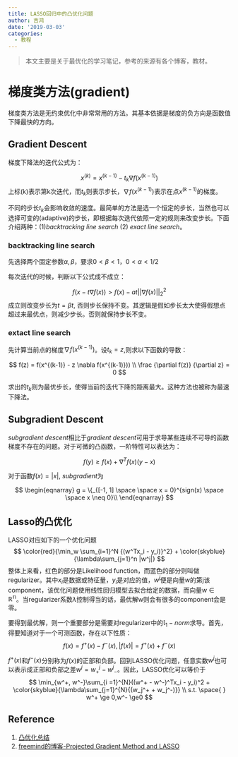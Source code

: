 ```yaml
---
title: LASSO回归中的凸优化问题
author: 吉鸿
date: '2019-03-03'
categories:
  - 教程
---
```


> 本文主要是关于最优化的学习笔记，参考的来源有各个博客，教材。

# 梯度类方法(gradient)

梯度类方法是无约束优化中非常常用的方法。其基本依据是梯度的负方向是函数值下降最快的方向。

## Gradient Descent

梯度下降法的迭代公式为：

$$
x^{(k)} = x^{(k-1)} - t_k \nabla f(x^{(k-1)})
$$ 上标(k)表示第k次迭代，而$t_k$则表示步长，$\nabla f(x^{(k-1)})$表示在点$x^{(k-1)}$的梯度。

不同的步长$t_k$会影响收敛的速度。最简单的方法是选一个恒定的步长，当然也可以选择可变的(adaptive)的步长，即根据每次迭代依照一定的规则来改变步长。下面介绍两种：(1)*backtracking line search* (2) *exact line search*。

### backtracking line search

先选择两个固定参数$\alpha, \beta$，要求$0 < \beta < 1$，$0< \alpha < 1/2$

每次迭代的时候，判断以下公式成不成立：

$$
f(x - t \nabla f(x)) > f(x) - at||\nabla f(x)||^2_2
$$ 成立则改变步长为$t = \beta t$, 否则步长保持不变。其逻辑是假如步长太大使得假想点超过来最优点，则减少步长。否则就保持步长不变。

### extact line search

先计算当前点的梯度$\nabla f(x^{(k-1)})$。设$t_k = z$,则求以下函数的导数：

$$
f(z) = f(x^{(k-1)} - z \nabla f(x^{(k-1)})) \\
\frac {\partial f(z)} {\partial z} = 0
$$

求出的$t_k$则为最优步长，使得当前的迭代下降的距离最大。这种方法也被称为最速下降法。

## Subgradient Descent

*subgradient descent*相比于*gradient descent*可用于求导某些连续不可导的函数梯度不存在的问题。对于可微的凸函数，一阶特性可以表达为：

$$
f(y) \ge f(x) + \nabla^T f(x)(y-x)
$$

对于函数$f(x) = |x|$, *subgradient*为

$$
\begin{eqnarray}
g = \{_{[-1, 1] \space \space x = 0}^{sign(x) \space \space x \neq 0}\\
\end{eqnarray}
$$

## Lasso的凸优化

LASSO对应如下的一个优化问题 $$
\color{red}{\min_w \sum_{i=1}^N {(w^Tx_i - y_i)}^2} + \color{skyblue}{\lambda\sum_{j=1}^n |w^j|}
$$ 整体上来看，红色的部分是Likelihood function，而蓝色的部分则叫做regularizer。其中$x_i$是数据或特征量，$y_i$是对应的值，$w^j$便是向量$w$的第j该 component，该优化问题使用线性回归模型去拟合给定的数据，而向量$w \in \mathbb{R^n}$。当regularizer系数$\lambda$控制得当的话，最优解w则会有很多的component会是零。

要得到最优解，则一个重要部分是需要对regularizer中的$\mathbb{l}_1-norm$求导。首先，得要知道对于一个可测函数，存在以下性质： $$
f(x) = f^+(x) -f^-(x), |f(x)| = f^+(x) + f^-(x)
$$

$f^+(x)$和$f^-(x)$分别称为$f(x)$的正部和负部。回到LASSO优化问题，任意实数$w^j$也可以表示成正部和负部之差$w^j = w_+^j - {w^j}_-$。因此，LASSO优化可以等价于 $$
\min_{w^+, w^-}\sum_{i =1}^{N}((w^+ - w^-)^Tx_i - y_i)^2 + 
\color{skyblue}{\lambda\sum_{j=1}^{N}{(w_j^+ + w_j^-)}} \\
s.t. \space{  } w^+ \ge 0,w^- \ge0
$$

## Reference

1.  [凸优化总结](http://wulc.me/2017/05/20/%E5%87%B8%E4%BC%98%E5%8C%96%E6%80%BB%E7%BB%93/)
2.  [freemind的博客-Projected Gradient Method and LASSO](http://freemind.pluskid.org/machine-learning/projected-gradient-method-and-lasso/)
